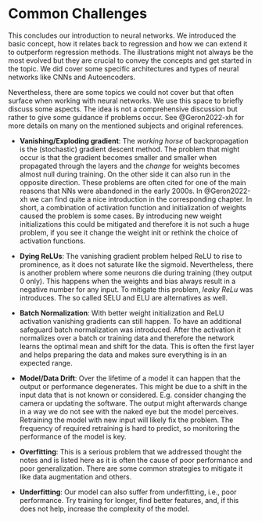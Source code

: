# Common Challenges {#sec-nn-further}

This concludes our introduction to neural networks.
We introduced the basic concept, how it relates back to regression and how we can extend it to outperform regression methods. 
The illustrations might not always be the most evolved but they are crucial to convey the concepts and get started in the topic.
We did cover some specific architectures and types of neural networks like CNNs and Autoencoders.

Nevertheless, there are some topics we could not cover but that often surface when working with neural networks.
We use this space to briefly discuss some aspects.
The idea is not a comprehensive discussion but rather to give some guidance if problems occur. 
See @Geron2022-xh for more details on many on the mentioned subjects and original references.

- **Vanishing/Exploding gradient**: The _working horse_ of backpropagation is the (stochastic) gradient descent method.
The problem that might occur is that the gradient becomes smaller and smaller when propagated through the layers and the _change_ for weights becomes almost null during training.
On the other side it can also run in the opposite direction.
These problems are often cited for one of the main reasons that NNs were abandoned in the early 2000s.
In @Geron2022-xh we can find quite a nice introduction in the corresponding chapter. 
In short, a combination of activation function and initialization of weights caused the problem is some cases.
By introducing new weight initializations this could be mitigated and therefore it is not such a huge problem, if you see it change the weight init or rethink the choice of activation functions.

- **Dying ReLUs**: The vanishing gradient problem helped ReLU to rise to prominence, as it does not saturate like the sigmoid.
Nevertheless, there is another problem where some neurons die during training (they output 0 only).
This happens when the weights and bias always result in a negative number for any input.
To mitigate this problem, _leaky ReLu_ was introduces.
The so called SELU and ELU are alternatives as well.

- **Batch Normalization**: With better weight initialization and ReLU activation vanishing gradients can still happen.
To have an additional safeguard batch normalization was introduced.
After the activation it normalizes over a batch or training data and therefore the network learns the optimal mean and shift for the data.
This is often the first layer and helps preparing the data and makes sure everything is in an expected range.

- **Model/Data Drift**: Over the lifetime of a model it can happen that the output or performance degenerates.
This might be due to a shift in the input data that is not known or considered.
E.g. consider changing the camera or updating the software.
The output might afterwards change in a way we do not see with the naked eye but the model perceives.
Retraining the model with new input will likely fix the problem.
The frequency of required retraining is hard to predict, so monitoring the performance of the model is key.

- **Overfitting**: This is a serious problem that we addressed thought the notes and is listed here as it is often the cause of poor performance and poor generalization.
There are some common strategies to mitigate it like data augmentation and others. 

- **Underfitting**: Our model can also suffer from underfitting, i.e., poor performance.
Try training for longer, find better features, and, if this does not help, increase the complexity of the model.
